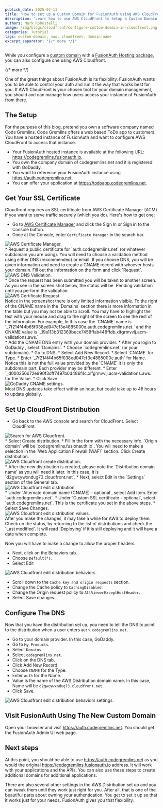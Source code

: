 ```yaml
---
publish_date: 2025-03-11
title: "How to set up a Custom Domain for FusionAuth using AWS CloudFront."
description: 'Learn how to use AWS CloudFront to Setup a Custom Domain with FusionAuth.'
authors: Mark Robustelli
image: /img/blogs/cloudfront/configure-custom-domain-in-cloudfront.png
categories: Tutorial
tags: custom-domain, aws, cloudfront, domain-name
excerpt_separator: "{/* more */}"
---
```



While you configure a [custom domain](docs/get-started/run-in-the-cloud/cloud#custom-domains) with a [FusionAuth Hosting package](/pricing), you can also configure one using AWS Cloudfront.

{/* more */}

One of the great things about FusionAuth is its flexibility. FusionAuth wants you to be able to control your auth and run it the way that works best for you. If AWS CloudFront is your chosen tool for your domain management, you should and can manage how users access your instance of FusionAuth from there.

## The Setup

For the purpose of this blog, pretend you own a software company named Code Gremlins. Code Gremlins offers a web based ToDo app to customers. You have a hosted instance of FusionAuth and want to configure AWS CloudFront to access that instance.

* Your FusionAuth hosted instance is available at the following URL: https://codegremlins.fusionauth.io.
* You own the company domain of codegremlins.net and it is registered with GoDaddy. 
* You want to reference your FusionAuth instance using https://auth.codegremlins.net.
* You can offer your application at https://todoapp.codegremlins.net.

## Get Your SSL Certificate

Cloudfront requires an SSL certificate from AWS Certificate Manager (ACM) if you want to serve traffic securely (which you do). Here's how to get one:

* Go to [AWS Certificate Manager](https://aws.amazon.com/certificate-manager/) and click the <InlineUIElement>Sign In</InlineUIElement> or <InlineUIElement>Sign in to the Console</InlineUIElement> button.
* Once at the Console, enter `Certificate Manager` in the search bar.

<div style={{textAlign: "center"}}>
  <img src="/img/blogs/cloudfront/aws-cert-manager.png" alt="AWS Certificate Manager." style={{ display: "block", margin: "0 auto" }} />
</div>
* Request a public certificate for `auth.codegremlins.net` (or whatever subdomain you are using). You will need to choose a validation method using either DNS (recommended) or email. If you choose DNS, you will be given information and need to create a CNAME record with whoever hosts your domain. Fill out the information on the form and click `Request`. 
<div style={{textAlign: "center"}}>
  <img src="/img/blogs/cloudfront/aws-request-dns-validation.png" alt="AWS DNS Validation." style={{ display: "block", margin: "0 auto" }} />
</div>
* Once the request has been submitted you will be taken to another screen. As you see in the screen shot below, the status will be `Pending validation` until you perform the validation.
<div style={{textAlign: "center"}}>
  <img src="/img/blogs/cloudfront/aws-cert-validation.png" alt="AWS Certificate Request." style={{ display: "block", margin: "0 auto" }} />
</div>

<Aside type="tip">Notice in the screenshot there is only limited information visible. To the right of the CNAME name in the `Domains` section there is more information in the table but you may not be able to scroll. You may have to highlight the text with your mouse and drag to the right of the screen to see the rest of the information. For example, In this case the `CNAME` name is `_7f214f44b65f038ed047cf3e4885000e.auth.codegremlins.net.` and the CNAME value is `_19a113b312369bece7458ffab448ffdb.xlfgrmvvlj.acm-validations.aws.` </Aside>
* Add the CNAME DNS entry with your domain provider. 
* After you login to GoDaddy , select `Domains`. 
* Choose `codegremlins.net` (or your subdomain). 
* Go to <InlineUIElement>DNS</InlineUIElement>. 
* Select <InlineUIElement>Add New Record</InlineUIElement>. 
* Select `CNAME` for <InlineField>Type</InlineField>.
* Enter `_7f214f44b65f038ed047cf3e4885000e.auth` for <InlineField>Name</InlineField>. Notice this is not the full value provided by the `CNAME` it is only the subdomain part. Each provider may be different. 
* Enter `_d000256d72e990f3dff7497b0d486f4c.xlfgrmvvlj.acm-validations.aws.` for the <InlineField>Value</InlineField>. 
* Click <InlineUIElement>Save</InlineUIElement>.

<div style={{textAlign: "center"}}>
  <img src="/img/blogs/cloudfront/godaddy-cname-settings.png" alt="GoDaddy CNAME settings." style={{ display: "block", margin: "0 auto" }} />
</div>

<Aside type="tip">Most DNS updates take effect within an hour, but could take up to 48 hours to update globally.</Aside>

## Set Up CloudFront Distribution

* Go back to the AWS console and search for CloudFront. Select CloudFront.
<div style={{textAlign: "center"}}>
  <img src="/img/blogs/cloudfront/aws-cloudfront.png" alt="Search for AWS Cloudfront." style={{ display: "block", margin: "0 auto" }} />
</div>
* Select <InlineUIElement>Create distribution</InlineUIElement>.
* Fill in the form with the necessary info.  `Origin domain` will be `codegremlins.fusionauth.io`. You will need to make a selection in the `Web Application Firewall (WAF)` section. Click <InlineUIElement>Create distribution</InlineUIElement>.
<div style={{textAlign: "center"}}>
  <img src="/img/blogs/cloudfront/aws-cloudfront-create-distribution.png" alt="AWS Cloudfront create distribution." style={{ display: "block", margin: "0 auto" }} />
</div>
* After the new distribution is created, please note the 'Distribution domain name' as you will need it later. In this case, it is `d2gwcywxndug73.cloudfront.net`.
* Next, select <InlineField>Edit</InlineField> in the `Settings` section of the <Breadcrumb>General</Breadcrumb> tab.
<div style={{textAlign: "center"}}>
  <img src="/img/blogs/cloudfront/aws-cloudfront-distro-edit.png" alt="AWS Cloudfront edit distribution." style={{ display: "block", margin: "0 auto" }} />
</div>
* Under `Alternate domain name (CNAME) - optional`, select <InlineUIElement>Add item</InlineUIElement>. Enter `auth.codegremlins.net`.
* Under `Custom SSL certificate - optional`, select `auth.codegremlins.net`. This is the certificate you set in the above steps.
* Select <InlineUIElement>Save Changes</InlineUIElement>.
<div style={{textAlign: "center"}}>
  <img src="/img/blogs/cloudfront/aws-cname-cert.png" alt="AWS Cloudfront edit distribution values." style={{ display: "block", margin: "0 auto" }} />
</div>

<Aside type="tip">After you make the changes, it may take a while for AWS to deploy them. Check on the status, by returning to the list of distributions and check the `Last modified`. It will read `Deploying` if it is still deploying and it will have a date when complete.</Aside>

Now you will have to make a change to allow the proper headers. 

* Next, click on the <InlineUIElement>Behaviors</InlineUIElement> tab.
* Choose `Default(*)`.
* Select <InlineUIElement>Edit</InlineUIElement>

<div style={{textAlign: "center"}}>
  <img src="/img/blogs/cloudfront/aws-behaviors.png" alt="AWS Cloudfront edit distribution behaviors." style={{ display: "block", margin: "0 auto" }} />
</div>

* Scroll down to the `Cache key and origin requests` section.
* Change the <InlineField>Cache policy</InlineField> to `CachingDisabled`.
* Change the <InlineField>Origin request policy</InlineField> to `AllViewerExceptHostHeader`.
* Select <InlineUIElement>Save changes</InlineUIElement>.

## Configure The DNS

Now that you have the distribution set up, you need to tell the DNS to point to the distribution when a user enters `auth.codegremlins.net`.

* Go to your domain provider. In this case, GoDaddy.
* Go to `My Products`.
* Select `Domains`.
* Select `codegremlins.net`.
* Click on the <InlineUIElement>DNS</InlineUIElement> tab.
* Click <InlineUIElement>Add New Record</InlineUIElement>.
* Choose `CNAME` for the <InlineField>Type</InlineField>.
* Enter `auth` for the <InlineField>Name</InlineField>.
* Value is the name of the AWS Distribution domain name. In this case, <InlineField>Name</InlineField> will be `d2gwcywxndug73.cloudfront.net`.
* Click  <InlineUIElement>Save</InlineUIElement>.

<div style={{textAlign: "center"}}>
  <img src="/img/blogs/cloudfront/aws-behaviors-settings.png" alt="AWS Cloudfront edit distribution behaviors settings." style={{ display: "block", margin: "0 auto" }} />
</div>

## Visit FusionAuth Using The New Custom Domain

Open your browser and visit https://auth.codegremlins.net. You should get the FusionAuth Admin UI web page. 

## Next steps

At this point, you should be able to use https://auth.codegremlins.net as you would the original https://codegremlins.fusionauth.io address. It will work with your applications and the APIs. You can also use these steps to create additional domains for additional applications. 

There are also several other settings in the AWS Distribution set up and you can tweak them until they work just right for you. After all, that is one of the beautiful parts about owning your authentication. You get to set it up so that it works just for your needs. FusionAuth gives you that flexibility.

